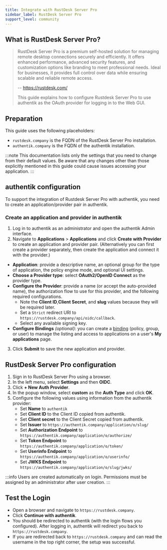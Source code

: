 ```yaml
---
title: Integrate with RustDesk Server Pro
sidebar_label: RustDesk Server Pro
support_level: community
---
```


## What is RustDesk Server Pro?

> RustDesk Server Pro is a premium self-hosted solution for managing remote desktop connections securely and efficiently.
> It offers enhanced performance, advanced security features, and customization options like branding to meet professional needs.
> Ideal for businesses, it provides full control over data while ensuring scalable and reliable remote access.
>
> -- https://rustdesk.com/
>
> This guide explains how to configure Rustdesk Server Pro to use authentik as the OAuth provider for logging in to the Web GUI.

## Preparation

This guide uses the following placeholders:

- `rustdesk.company` is the FQDN of the RustDesk Server Pro installation.
- `authentik.company` is the FQDN of the authentik installation.

:::note
This documentation lists only the settings that you need to change from their default values. Be aware that any changes other than those explicitly mentioned in this guide could cause issues accessing your application.
:::

## authentik configuration

To support the integration of Rustdesk Server Pro with authentik, you need to create an application/provider pair in authentik.

### Create an application and provider in authentik

1. Log in to authentik as an administrator and open the authentik Admin interface.
2. Navigate to **Applications** > **Applications** and click **Create with Provider** to create an application and provider pair. (Alternatively you can first create a provider separately, then create the application and connect it with the provider.)

- **Application**: provide a descriptive name, an optional group for the type of application, the policy engine mode, and optional UI settings.
- **Choose a Provider type**: select **OAuth2/OpenID Connect** as the provider type.
- **Configure the Provider**: provide a name (or accept the auto-provided name), the authorization flow to use for this provider, and the following required configurations.
    - Note the **Client ID**,**Client Secret**, and **slug** values because they will be required later.
    - Set a `Strict` redirect URI to `https://rustdesk.company/api/oidc/callback`.
    - Select any available signing key.
- **Configure Bindings** _(optional)_: you can create a [binding](/docs/add-secure-apps/flows-stages/bindings/) (policy, group, or user) to manage the listing and access to applications on a user's **My applications** page.

3. Click **Submit** to save the new application and provider.

## RustDesk Server Pro configuration

1. Sign in to RustDesk Server Pro using a browser.
2. In the left menu, select **Settings** and then **OIDC**.
3. Click **+ New Auth Provider**.
4. In the popup window, select **custom** as the **Auth Type** and click **OK**.
5. Configure the following values using information from the authentik provider:
    - Set **Name** to `authentik`
    - Set **Client ID** to the Client ID copied from authentik.
    - Set **Client secret** to the Client Secret copied from authentik.
    - Set **Issuer** to `https://authentik.company/application/o/slug/`
    - Set **Authorization Endpoint** to `https://authentik.company/application/o/authorize/`
    - Set **Token Endpoint** to `https://authentik.company/application/o/token/`
    - Set **Userinfo Endpoint** to `https://authentik.company/application/o/userinfo/`
    - Set **JWKS Endpoint** to `https://authentik.company/application/o/slug/jwks/`

:::info
Users are created automatically on login. Permissions must be assigned by an administrator after user creation.
:::

## Test the Login

- Open a browser and navigate to `https://rustdesk.company`.
- Click **Continue with authentik**.
- You should be redirected to authentik (with the login flows you configured). After logging in, authentik will redirect you back to `https://rustdesk.company`.
- If you are redirected back to `https://rustdesk.company` and can read the username in the top right corner, the setup was successful.
